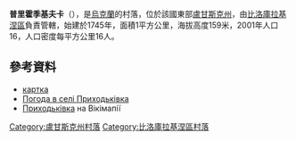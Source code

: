 {{coord|49|37|31|N|38|54|36|E|scale:100000|display=title}}

'''普里霍季基夫卡'''（{{lang-uk|Приходьківка}}），是[[烏克蘭|烏克蘭]]的村落，位於該國東部[[盧甘斯克州|盧甘斯克州]]，由[[比洛庫拉基涅區|比洛庫拉基涅區]]負責管轄，始建於1745年，面積1平方公里，海拔高度159米，2001年人口16，人口密度每平方公里16人。

==參考資料==
*[http://w1.c1.rada.gov.ua/pls/z7502/A005?rdat1=07.12.2010&rf7571=17953 картка]{{dead link|date=2018年3月 |bot=InternetArchiveBot |fix-attempted=yes }}
* [http://weather.in.ua/ua/lyganskaja/21660 Погода в селі Приходьківка] {{Wayback|url=http://weather.in.ua/ua/lyganskaja/21660 |date=20161003062000 }}
* [http://wikimapia.org/19297143/uk/Приходьківка Приходьківка] {{Wayback|url=http://wikimapia.org/19297143/uk/%D0%9F%D1%80%D0%B8%D1%85%D0%BE%D0%B4%D1%8C%D0%BA%D1%96%D0%B2%D0%BA%D0%B0 |date=20161005065624 }} на Вікімапії

{{DEFAULTSORT:Приходьківка}}
[[Category:盧甘斯克州村落|Category:盧甘斯克州村落]]
[[Category:比洛庫拉基涅區村落|Category:比洛庫拉基涅區村落]]


{{Luhansk-geo-stub}}